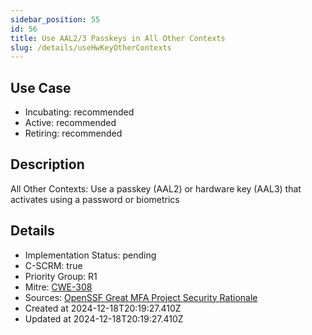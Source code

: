 ```yaml
---
sidebar_position: 55
id: 56
title: Use AAL2/3 Passkeys in All Other Contexts
slug: /details/useHwKeyOtherContexts
---
```


## Use Case
<!-- LEVELS:START -->
- Incubating: recommended
- Active: recommended
- Retiring: recommended
<!-- LEVELS:END -->

<!-- DESCRIPTION:START -->
## Description
All Other Contexts: Use a passkey (AAL2) or hardware key (AAL3) that activates using a password or biometrics
<!-- DESCRIPTION:END -->

<!-- DETAILS:START -->
## Details
- Implementation Status: pending
- C-SCRM: true
- Priority Group: R1
- Mitre: [CWE-308](https://cwe.mitre.org/data/definitions/308.html)
- Sources: [OpenSSF Great MFA Project Security Rationale](https://github.com/ossf/great-mfa-project/blob/main/security-rationale.md)
- Created at 2024-12-18T20:19:27.410Z
- Updated at 2024-12-18T20:19:27.410Z
<!-- DETAILS:END -->
